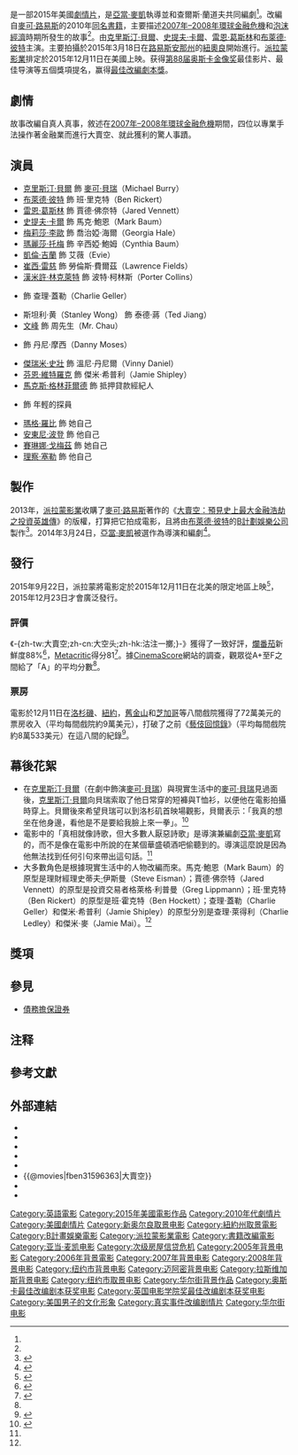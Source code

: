 {{noteTA
|G1=Show
|G2=Movie
|T=zh-tw:大賣空 (電影);zh-cn:大空头 (电影);zh-hk:沽注一擲 (電影);
|1=zh-tw:大賣空;zh-cn:大空头;zh-hk:沽注一擲;
}}
{{otheruses|大賣空|subject=|other=原作書籍}}
{{Infobox film
| name           = 大賣空
| original_name  = {{lang|en|''The Big Short''}}
| image          = [[File:The_Big_Short_logo.svg|200px]]<br><br>[[File:The_Big_Short_2015_Poster.jpg|200px]]
| alt            = 
| caption        = 電影海報
| director       = [[亞當·麥凱|亞當·麥凱]]
| producer       = {{link-en|狄狄·嘉娜|Dede Gardner}}<br>[[布萊德·彼特|布萊德·彼特]]<br>{{link-en|傑瑞米·克萊納|Jeremy Kleiner}}<br>{{link-en|阿諾·米爾山|Arnon Milchan}}
| screenplay     = [[查爾斯·蘭道夫|查爾斯·蘭道夫]]<br>亞當·麥凱
| based_on       = {{Based on|-{[[大賣空|大賣空]]}-|[[麥可·路易斯_(作家)|麥可·路易斯]]}}
| starring       = [[克里斯汀·貝爾|克里斯汀·貝爾]]<br>[[史提夫·卡爾|史提夫·卡爾]]<br>[[雷恩·葛斯林|雷恩·葛斯林]]<br>[[布萊德·彼特|布萊德·彼特]]
| music          = {{link-en|尼可拉斯·布泰爾|Nicholas Britell}}
| cinematography = {{link-en|巴瑞·艾克洛德|Barry Ackroyd}}
| editing        = 漢克·柯溫
| studio         = {{link-en|Regency Enterprises|Regency Enterprises}}<br>[[B計劃娛樂公司|B計劃娛樂公司]]
| distributor    = [[派拉蒙影業|派拉蒙影業]]（美國）<br>[[洲立影視|洲立影視]]（香港）<br/>博納影業（中國大陸）
| released       = {{Film date|2015|11|12|[[美國電影學會|AFI Fest]]|2015|12|11|美國|2016|1|7|泰國|2016|1|15|臺灣|2016|1|21|香港和澳門}}
| runtime        = 130分鐘
| country        = {{USA}}
| language       = 英語
| budget         = $2800萬美元
| gross          = $1.33億美元
| cn_name        = 大空头
| hk_name        = 沽注一擲
| tw_name        = 大賣空
}}
{{作品名稱|name=''The Big Short''|hk=沽注一擲|tw=大賣空|cn=大空头}}是一部2015年美國[[劇情片|劇情片]]，是[[亞當·麥凱|亞當·麥凱]]執導並和查爾斯·蘭道夫共同編劇<ref name="McKay" />。改編自[[麥可·路易斯_(作家)|麥可·路易斯]]的2010年[[大賣空|同名書籍]]，主要描述[[2007年–2008年環球金融危機|2007年–2008年環球金融危機]]和[[泡沫經濟|泡沫經濟]]時期所發生的故事<ref name="McKay" />。由[[克里斯汀·貝爾|克里斯汀·貝爾]]、[[史提夫·卡爾|史提夫·卡爾]]、[[雷恩·葛斯林|雷恩·葛斯林]]和[[布萊德·彼特|布萊德·彼特]]主演。主要拍攝於2015年3月18日在[[路易斯安那州|路易斯安那州]]的[[紐奧良|紐奧良]]開始進行。[[派拉蒙影業|派拉蒙影業]]排定於2015年12月11日在美國上映。获得[[第88届奥斯卡金像奖|第88届奥斯卡金像奖]]最佳影片、最佳导演等五個獎項提名，赢得[[奧斯卡最佳改編劇本獎|最佳改編劇本獎]]。

==劇情==
故事改編自真人真事，敘述在[[2007年–2008年環球金融危機|2007年–2008年環球金融危機]]期間，四位以專業手法操作著金融業而進行大賣空、就此獲利的驚人事蹟。

==演員==
{{div col begin}}
*[[克里斯汀·貝爾|克里斯汀·貝爾]] 飾 [[麥可·貝瑞|麥可·貝瑞]]（Michael Burry）
*[[布萊德·彼特|布萊德·彼特]] 飾 班·里克特（Ben Rickert）
*[[雷恩·葛斯林|雷恩·葛斯林]] 飾 賈德·佛奈特（Jared Vennett）
*[[史提夫·卡爾|史提夫·卡爾]] 飾 馬克·鮑恩（Mark Baum）{{notetag|改編自真實人物 史提夫·艾斯曼（Steve Eisman）。}}
*[[梅莉莎·李歐|梅莉莎·李歐]] 飾 喬治婭·海爾（Georgia Hale）
*[[瑪麗莎·托梅|瑪麗莎·托梅]] 飾 辛西婭·鮑姆（Cynthia Baum）
*[[凱倫·吉蘭|凱倫·吉蘭]] 飾 艾薇（Evie）
*[[崔西·雷慈|崔西·雷慈]] 飾 勞倫斯·費爾茲（Lawrence Fields）
*[[漢米許·林克萊特|漢米許·林克萊特]] 飾 波特·柯林斯（Porter Collins）
*{{link-en|約翰·馬加羅|John Magaro}} 飾 查理·蓋勒（Charlie Geller）
*斯坦利·黄（Stanley Wong） 飾 泰德·蔣（Ted Jiang）
*[[文峰|文峰]] 飾 周先生（Mr. Chau）
*{{link-en|瑞夫·史波|Rafe Spall}} 飾 丹尼·摩西（Danny Moses）
*[[傑瑞米·史壯|傑瑞米·史壯]] 飾 溫尼·丹尼爾（Vinny Daniel）
*[[芬恩·維特羅克|芬恩·維特羅克]] 飾 傑米·希普利（Jamie Shipley）
*[[馬克斯·格林菲爾德|馬克斯·格林菲爾德]] 飾 抵押貸款經紀人
*{{link-en|比利·斯勞特|Billy Slaughter}} 飾 年輕的探員
*[[瑪格·羅比|瑪格·羅比]] 飾 她自己
*[[安東尼·波登|安東尼·波登]] 飾 他自己
*[[賽琳娜·戈梅茲|賽琳娜·戈梅茲]] 飾 她自己
*[[理察·塞勒|理察·塞勒]] 飾 他自己
{{div col end}}

==製作==
2013年，[[派拉蒙影業|派拉蒙影業]]收購了[[麥可·路易斯_(作家)|麥可·路易斯]]著作的《[[大賣空|大賣空：預見史上最大金融浩劫之投資英雄傳]]》的版權，打算把它拍成電影，且將由[[布萊德·彼特|布萊德·彼特]]的[[B計劃娛樂公司|B計劃娛樂公司]]製作<ref>{{cite news|last1=McNary|first1=Dave|title=‘Anchorman’s’ Adam McKay Boards Financial Drama|url=http://variety.com/2014/film/news/adam-mckay-big-short-brad-pitt-1201144582/|accessdate=2015-04-18|work=variety.com|date=2014-03-24|archive-date=2015-05-10|archive-url=https://web.archive.org/web/20150510065407/http://variety.com/2014/film/news/adam-mckay-big-short-brad-pitt-1201144582/|dead-url=no}}</ref>。2014年3月24日，[[亞當·麥凱|亞當·麥凱]]被選作為導演和編劇<ref name=McKay>{{cite news|title=Paramount Taps ‘Anchorman’ Helmer Adam McKay To Adapt And Direct Michael Lewis’ ‘The Big Short’ About Economic Meltdown|url=http://deadline.com/2014/03/adam-mckay-big-short-movie-michael-lews-703473/|accessdate=2015-04-18|work=deadline.com|date=2014-03-24|archive-date=2015-04-19|archive-url=https://web.archive.org/web/20150419032021/http://deadline.com/2014/03/adam-mckay-big-short-movie-michael-lews-703473/|dead-url=no}}</ref>。

==發行==
2015年9月22日，派拉蒙將電影定於2015年12月11日在北美的限定地區上映<ref>{{cite web |url=http://www.cnsnews.com/news/article/paramount-pushes-big-short-awards-season |title=存档副本 |accessdate=2015年12月6日 |deadurl=yes |archiveurl=https://web.archive.org/web/20160126033951/http://www.cnsnews.com/news/article/paramount-pushes-big-short-awards-season |archivedate=2016年1月26日 |df= }}</ref>，2015年12月23日才會廣泛發行。

===評價===
《-{zh-tw:大賣空;zh-cn:大空头;zh-hk:沽注一擲;}-》獲得了一致好評，[[爛番茄|爛番茄]]新鮮度88%<ref>{{cite web |url=http://www.rottentomatoes.com/m/the_big_short/ |title=The Big Short reviews |website=Rotten Tomatoes |accessdate=2015-12-11 |archive-date=2015-12-13 |archive-url=https://web.archive.org/web/20151213062630/http://www.rottentomatoes.com/m/the_big_short/ |dead-url=no }}</ref>，[[Metacritic|Metacritic]]得分81<ref>{{cite web |url=http://www.metacritic.com/movie/the-big-short |title=The Big Short reviews |website=Metacritic |accessdate=2015-12-11 |archive-date=2015-12-12 |archive-url=https://web.archive.org/web/20151212053521/http://www.metacritic.com/movie/the-big-short |dead-url=no }}</ref>。據[[CinemaScore|CinemaScore]]網站的調查，觀眾從A+至F之間給了「A」的平均分數<ref name="aAa"/>。

===票房===
電影於12月11日在[[洛杉磯|洛杉磯]]、[[紐約|紐約]]，[[舊金山|舊金山]]和[[芝加哥|芝加哥]]等八間戲院獲得了72萬美元的票房收入（平均每間戲院約9萬美元），打破了之前《[[藝伎回憶錄|藝伎回憶錄]]》（平均每間戲院約8萬533美元）在這八間的紀錄<ref name="aAa">{{cite web|url=http://www.hollywoodreporter.com/news/heart-sea-capsizes-11m-debut-848308|title=Box Office: Ron Howard's 'Heart of the Sea' Capsizes With $11M U.S. Debut|author=Pamela McClintock|work=[[The_Hollywood_Reporter|The Hollywood Reporter]]|date=2015-12-13|accessdate=2015-12-13|archive-date=2015-12-16|archive-url=https://web.archive.org/web/20151216174754/http://www.hollywoodreporter.com/news/heart-sea-capsizes-11m-debut-848308|dead-url=no}}</ref>。

==幕後花絮==

* 在[[克里斯汀·貝爾|克里斯汀·貝爾]]（在劇中飾演[[麥可·貝瑞|麥可·貝瑞]]）與現實生活中的[[麥可·貝瑞|麥可·貝瑞]]見過面後，[[克里斯汀·貝爾|克里斯汀·貝爾]]向貝瑞索取了他日常穿的短褲與T恤衫，以便他在電影拍攝時穿上。貝爾後來希望貝瑞可以到洛杉矶首映場觀影，貝爾表示：「我真的想坐在他身邊，看他是不是要給我臉上來一拳」。<ref name=":0">{{Citation|title=The Big Short (2015)|url=http://www.imdb.com/title/tt1596363/trivia|accessdate=2018-06-09|archive-date=2020-11-28|archive-url=https://web.archive.org/web/20201128140101/https://www.imdb.com/title/tt1596363/trivia|dead-url=no}}</ref>
* 電影中的「真相就像詩歌，但大多數人厭惡詩歌」是導演兼編劇[[亞當·麥凱|亞當·麥凱]]寫的，而不是像在電影中所說的在某個華盛頓酒吧偷聽到的。導演這麼說是因為他無法找到任何引句來帶出這句話。<ref name=":0" />
* 大多數角色是根據現實生活中的人物改編而來。馬克·鮑恩（Mark Baum）的原型是理財經理史蒂夫[[亞當·麥凱|·]]伊斯曼（Steve Eisman）；賈德·佛奈特（Jared Vennett）的原型是投資交易者格萊格·利普曼（Greg Lippmann）；班·里克特（Ben Rickert）的原型是班·霍克特（Ben Hockett）；查理·蓋勒（Charlie Geller）和傑米·希普利（Jamie Shipley）的原型分別是查理·萊得利（Charlie Ledley）和傑米·麥（Jamie Mai）。<ref name=":0" />

==獎項==
{{main|《大空头》获奖名单}}

==參見==
*[[債務擔保證券|債務擔保證券]]

== 注释 ==
{{NoteFoot}}

== 參考文獻 ==
{{Reflist}}

== 外部連結 ==
* {{Official website|http://www.thebigshortmovie.com/}}
* {{IMDb title|3622082|大賣空}}
* {{Mojo title|bigshort|大賣空}}
* {{Rotten Tomatoes|the_big_short|大賣空}}
* {{Metacritic|the-big-short|大賣空}}
* {{@movies|fben31596363|大賣空}}
* {{Yahoomovie id|5985|大賣空}}
* {{douban}}

{{Adam McKay}}
{{布萊德·彼特}}
{{DEFAULTSORT:Big Short, The}}
[[Category:英語電影|Category:英語電影]]
[[Category:2015年美國電影作品|Category:2015年美國電影作品]]
[[Category:2010年代劇情片|Category:2010年代劇情片]]
[[Category:美國劇情片|Category:美國劇情片]]
[[Category:新奥尔良取景电影|Category:新奥尔良取景电影]]
[[Category:紐約州取景電影|Category:紐約州取景電影]]
[[Category:B計畫娛樂電影|Category:B計畫娛樂電影]]
[[Category:派拉蒙影業電影|Category:派拉蒙影業電影]]
[[Category:書籍改編電影|Category:書籍改編電影]]
[[Category:亚当·麦凯电影|Category:亚当·麦凯电影]]
[[Category:次级房屋信贷危机|Category:次级房屋信贷危机]]
[[Category:2005年背景电影|Category:2005年背景电影]]
[[Category:2006年背景電影|Category:2006年背景電影]]
[[Category:2007年背景电影|Category:2007年背景电影]]
[[Category:2008年背景电影|Category:2008年背景电影]]
[[Category:纽约市背景电影|Category:纽约市背景电影]]
[[Category:迈阿密背景电影|Category:迈阿密背景电影]]
[[Category:拉斯维加斯背景电影|Category:拉斯维加斯背景电影]]
[[Category:纽约市取景电影|Category:纽约市取景电影]]
[[Category:华尔街背景作品|Category:华尔街背景作品]]
[[Category:奥斯卡最佳改编剧本获奖电影|Category:奥斯卡最佳改编剧本获奖电影]]
[[Category:英国电影学院奖最佳改编剧本获奖电影|Category:英国电影学院奖最佳改编剧本获奖电影]]
[[Category:美国男子的文化形象|Category:美国男子的文化形象]]
[[Category:真实事件改编剧情片|Category:真实事件改编剧情片]]
[[Category:华尔街电影|Category:华尔街电影]]